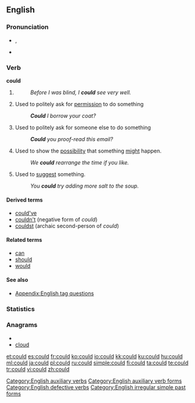==English==

===Pronunciation===
* {{IPA|/kʊd/}}, {{SAMPA|/kUd/}}
*{{audio|en-us-could.ogg|Audio (US)}}
*:{{rhymes|ʊd}}

===Verb===
'''could'''

# {{simple past of|[[can#Etymology 1|can]]}}
#:''Before I was blind, I '''could''' see very well.''
# Used to politely ask for [[permission]] to do something
#:'''''Could''' I borrow your coat?''
# Used to politely ask for someone else to do something
#:'''''Could''' you proof-read this email?''
# Used to show the [[possibility]] that something [[might]] happen.
#:''We '''could''' rearrange the time if you like.''
# Used to [[suggest]] something.
#:''You '''could''' try adding more salt to the soup.''

====Derived terms====
*[[could've]]
*[[couldn't]] (negative form of ''could'')
*[[couldst]] (archaic second-person of ''could'')

====Related terms====
*[[can]]
*[[should]]
*[[would]]

====See also====
*[[Appendix:English tag questions]]

===Statistics===
{{rank|what|do|has|62|could|our|than|some}}

===Anagrams===
* {{alphagram|cdlou}}
* [[cloud#English|cloud]]


[[Category:English auxiliary verbs]]
[[Category:English auxiliary verb forms]]
[[Category:English defective verbs]]
[[Category:English irregular simple past forms]]

[[et:could]]
[[es:could]]
[[fr:could]]
[[ko:could]]
[[io:could]]
[[kk:could]]
[[ku:could]]
[[hu:could]]
[[ml:could]]
[[ja:could]]
[[pl:could]]
[[ru:could]]
[[simple:could]]
[[fi:could]]
[[ta:could]]
[[te:could]]
[[tr:could]]
[[vi:could]]
[[zh:could]]